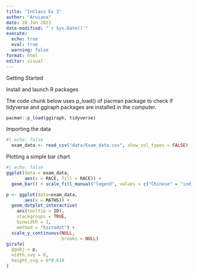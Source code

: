 ```yaml
---
title: "InClass Ex 3"
author: "Aruiana"
date: 28 Jan 2023
date-modified: "`r Sys.Date()`"
execute: 
  echo: true
  eval: true
  warning: false
format: html
editor: visual
---
```


Getting Started

Install and launch R packages

The code chunk below uses p_load() of pacman package to check if tidyverse and ggiraph packages are installed in the computer.

```r
pacman::p_load(ggiraph, tidyverse)
```

Importing the data

```r
#| echo: false
  exam_data <- read_csv("data/Exam_data.csv", show_col_types = FALSE)
```

Plotting a simple bar chart

```r
#| echo: false 
ggplot(data = exam_data,
       aes(x = RACE, fill = RACE)) +
  geom_bar() + scale_fill_manual("legend", values = c("Chinese" = "indianred1", "Indian" = "orange", "Malay" = "royalblue3", "Others" = "green"))
```

```r
p <- ggplot(data=exam_data, 
       aes(x = MATHS)) +
  geom_dotplot_interactive(
    aes(tooltip = ID),
    stackgroups = TRUE, 
    binwidth = 1, 
    method = "histodot") +
  scale_y_continuous(NULL, 
                     breaks = NULL)
girafe(
  ggobj = p,
  width_svg = 6,
  height_svg = 6*0.618
)
```
